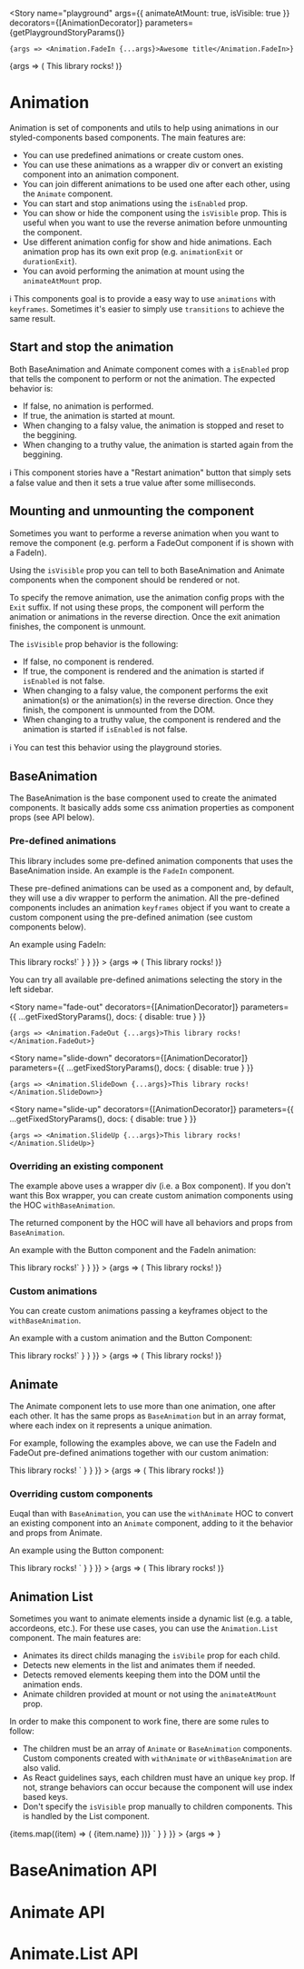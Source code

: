 
<Meta title="Components/Animation" component={Animation.Animate} />

<Story
	name="playground"
	args={{ animateAtMount: true, isVisible: true }}
	decorators={[AnimationDecorator]}
	parameters={getPlaygroundStoryParams()}
>
	{args => <Animation.FadeIn {...args}>Awesome title</Animation.FadeIn>}
</Story>

<Story name="playground multiple" args={{}} decorators={[AnimationDecorator]} parameters={getPlaygroundStoryParams()}>
	{args => (
		<Animation.Animate
			{...args}
			animation={[Animation.FadeInAnimation, CustomAnimation, Animation.FadeOutAnimation, Animation.FadeInAnimation]}
			duration={['2s', '1s', '1s', '2s']}
		>
			This library rocks!
		</Animation.Animate>
	)}
</Story>

# Animation

Animation is set of components and utils to help using animations in our styled-components based components. The main features are:

- You can use predefined animations or create custom ones.
- You can use these animations as a wrapper div or convert an existing component into an animation component.
- You can join different animations to be used one after each other, using the `Animate` component.
- You can start and stop animations using the `isEnabled` prop.
- You can show or hide the component using the `isVisible` prop. This is useful when you want to use the reverse animation before unmounting the component.
- Use different animation config for show and hide animations. Each animation prop has its own exit prop (e.g. `animationExit` or `durationExit`).
- You can avoid performing the animation at mount using the `animateAtMount` prop.

ℹ️ This components goal is to provide a easy way to use `animations` with `keyframes`. Sometimes it's easier to simply use `transitions` to achieve the same result.

## Start and stop the animation

Both BaseAnimation and Animate component comes with a `isEnabled` prop that tells the component to perform or not the animation. The expected behavior is:

- If false, no animation is performed.
- If true, the animation is started at mount.
- When changing to a falsy value, the animation is stopped and reset to the beggining.
- When changing to a truthy value, the animation is started again from the beggining.

ℹ️ This component stories have a "Restart animation" button that simply sets a false value and then it sets a true value after some milliseconds.

## Mounting and unmounting the component

Sometimes you want to performe a reverse animation when you want to remove the component (e.g. perform a FadeOut component if is shown with a FadeIn).

Using the `isVisible` prop you can tell to both BaseAnimation and Animate components when the component should be rendered or not.

To specify the remove animation, use the animation config props with the `Exit` suffix. If not using these props, the component will perform the animation or animations in the reverse direction. Once the exit animation finishes, the component is unmount.

The `isVisible` prop behavior is the following:

- If false, no component is rendered.
- If true, the component is rendered and the animation is started if `isEnabled` is not false.
- When changing to a falsy value, the component performs the exit animation(s) or the animation(s) in the reverse direction. Once they finish, the component is unmounted from the DOM.
- When changing to a truthy value, the component is rendered and the animation is started if `isEnabled` is not false.

ℹ️ You can test this behavior using the playground stories.

## BaseAnimation

The BaseAnimation is the base component used to create the animated components. It basically adds some css animation properties as component props (see API below).

### Pre-defined animations

This library includes some pre-defined animation components that uses the BaseAnimation inside. An example is the `FadeIn` component.

These pre-defined animations can be used as a component and, by default, they will use a div wrapper to perform the animation.
All the pre-defined components includes an animation `keyframes` object if you want to create a custom component using the pre-defined animation (see custom components below).

An example using FadeIn:

<Canvas>
	<Story
		name="fade-in"
		parameters={{
			...getFixedStoryParams(),
			docs: {
				source: {
					code: `<Animation.FadeIn duration="2s">This library rocks!</Animation.FadeIn>`
				}
			}
		}}
	>
		{args => (
			<Animation.FadeIn {...args} duration="2s">
				This library rocks!
			</Animation.FadeIn>
		)}
	</Story>
</Canvas>

You can try all available pre-defined animations selecting the story in the left sidebar.

<Story
	name="fade-out"
	decorators={[AnimationDecorator]}
	parameters={{
		...getFixedStoryParams(),
		docs: { disable: true }
	}}
>
	{args => <Animation.FadeOut {...args}>This library rocks!</Animation.FadeOut>}
</Story>

<Story
	name="slide-down"
	decorators={[AnimationDecorator]}
	parameters={{
		...getFixedStoryParams(),
		docs: { disable: true }
	}}
>
	{args => <Animation.SlideDown {...args}>This library rocks!</Animation.SlideDown>}
</Story>

<Story
	name="slide-up"
	decorators={[AnimationDecorator]}
	parameters={{
		...getFixedStoryParams(),
		docs: { disable: true }
	}}
>
	{args => <Animation.SlideUp {...args}>This library rocks!</Animation.SlideUp>}
</Story>

### Overriding an existing component

The example above uses a wrapper div (i.e. a Box component). If you don't want this Box wrapper, you can create custom animation components using the HOC `withBaseAnimation`.

The returned component by the HOC will have all behaviors and props from `BaseAnimation`.

An example with the Button component and the FadeIn animation:

<Canvas>
	<Story
		name="with custom component"
		decorators={[AnimationDecorator]}
		parameters={{
			...getFixedStoryParams(),
			docs: {
				source: {
					code: `
const AnimatedButton = Animation.withBaseAnimation(
  Button,
  Animation.FadeInAnimation
);
<AnimatedButton duration="2s">This library rocks!</AnimatedButton>`
				}
			}
		}}
	>
		{args => (
			<AnimatedButton {...args} duration="2s">
				This library rocks!
			</AnimatedButton>
		)}
	</Story>
</Canvas>

### Custom animations

You can create custom animations passing a keyframes object to the `withBaseAnimation`.

An example with a custom animation and the Button Component:

<Canvas>
	<Story
		name="with custom animation"
		decorators={[AnimationDecorator]}
		parameters={{
			...getFixedStoryParams(),
			docs: {
				source: {
					code: `
const CustomAnimation = keyframes\`
  from {
    transform: scale(.5) translateX(0);
  }
  50% {
    transform: scale(1.5) translateX(75px);
  }
  to {
    transform: scale(1) translateX(150px);
  }
\`;
const CustomAnimatedButton = Animation.withBaseAnimation(
  Button,
  CustomAnimation
);
<CustomAnimatedButton duration="2s">This library rocks!</CustomAnimatedButton>`
				}
			}
		}}
	>
		{args => (
			<CustomAnimatedButton {...args} duration="2s">
				This library rocks!
			</CustomAnimatedButton>
		)}
	</Story>
</Canvas>

## Animate

The Animate component lets to use more than one animation, one after each other. It has the same props as `BaseAnimation` but in an array format, where each index on it represents a unique animation.

For example, following the examples above, we can use the FadeIn and FadeOut pre-defined animations together with our custom animation:

<Canvas>
	<Story
		name="with multiple animations"
		decorators={[AnimationDecorator]}
		parameters={{
			...getFixedStoryParams(),
			docs: {
				source: {
					code: `
const CustomAnimation = keyframes\`
  from {
    transform: scale(.5) translateX(0);
  }
  50% {
    transform: scale(1.5) translateX(75px);
  }
  to {
    transform: scale(1) translateX(150px);
  }
\`;
<Animation.Animate
  animation={[
    CustomAnimation,
    CustomAnimation,
    Animation.FadeOutAnimation,
    Animation.FadeInAnimation
  ]}
  direction={['normal', 'reverse', 'normal', 'normal']}
  duration={['1s', '2000ms', '2.5s', '2s']}
>
  This library rocks!
</Animation.Animate>`
				}
			}
		}}
	>
		{args => (
			<Animation.Animate
				{...args}
				animation={[CustomAnimation, CustomAnimation, Animation.FadeOutAnimation, Animation.FadeInAnimation]}
				direction={['normal', 'reverse', 'normal', 'normal']}
				duration={['1s', '2000ms', '2.5s', '2s']}
			>
				This library rocks!
			</Animation.Animate>
		)}
	</Story>
</Canvas>

### Overriding custom components

Euqal than with `BaseAnimation`, you can use the `withAnimate` HOC to convert an existing component into an `Animate` component, adding to it the behavior and props from Animate.

An example using the Button component:

<Canvas>
	<Story
		name="existing component with multiple animations"
		decorators={[AnimationDecorator]}
		parameters={{
			...getFixedStoryParams(),
			docs: {
				source: {
					code: `
const CustomAnimation = keyframes\`
  from {
    transform: scale(.5) translateX(0);
  }
  50% {
    transform: scale(1.5) translateX(75px);
  }
  to {
    transform: scale(1) translateX(150px);
  }
\`;
const ButtonAnimate = Animation.withAnimate(Button);
<ButtonAnimate
  animation={[
    CustomAnimation,
    CustomAnimation,
    Animation.FadeOutAnimation,
    Animation.FadeInAnimation
  ]}
  direction={['normal', 'reverse', 'normal', 'normal']}
  duration={['1s', '2000ms', '2.5s', '2s']}
>
  This library rocks!
</ButtonAnimate>`
				}
			}
		}}
	>
		{args => (
			<ButtonAnimate
				{...args}
				animation={[CustomAnimation, CustomAnimation, Animation.FadeOutAnimation, Animation.FadeInAnimation]}
				direction={['normal', 'reverse', 'normal', 'normal']}
				duration={['1s', '2000ms', '2.5s', '2s']}
			>
				This library rocks!
			</ButtonAnimate>
		)}
	</Story>
</Canvas>

## Animation List

Sometimes you want to animate elements inside a dynamic list (e.g. a table, accordeons, etc.). For these use cases, you can use the `Animation.List` component. The main features are:

- Animates its direct childs managing the `isVibile` prop for each child.
- Detects new elements in the list and animates them if needed.
- Detects removed elements keeping them into the DOM until the animation ends.
- Animate children provided at mount or not using the `animateAtMount` prop.

In order to make this component to work fine, there are some rules to follow:

- The children must be an array of `Animate` or `BaseAnimation` components. Custom components created with `withAnimate` or `withBaseAnimation` are also valid.
- As React guidelines says, each children must have an unique `key` prop. If not, strange behaviors can occur because the component will use index based keys.
- Don't specify the `isVisible` prop manually to children components. This is handled by the List component.

<Canvas>
	<Story
		name="animation list"
		decorators={[AnimationListDecorator]}
		parameters={{
			...getFixedStoryParams(),
			docs: {
				source: {
					code: `
const appearAnimation = keyframes\`
  from {
	  max-height:0;
	  opacity: 0;
  }
  to {
	  max-height: 50px;
	  opacity: 1;
  }
\`;
<Animation.List>
  {items.map((item) => (
        <Animation.BaseAnimation
          animation={appearAnimation}
          key={item.key}
        >
          <Text color="primary.500">{item.name}</Text>
        </Animation.BaseAnimation>
      ))}
</Animation.List>`
				}
			}
		}}
	>
		{args => <Animation.List {...args} />}
	</Story>
</Canvas>

# BaseAnimation API

<ArgsTable of={Animation.BaseAnimation} />

# Animate API

<ArgsTable of={Animation.Animate} />

# Animate.List API

<ArgsTable of={Animation.List} />
